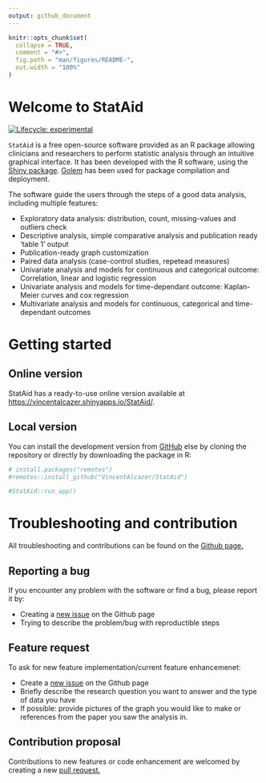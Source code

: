 ```yaml
---
output: github_document
---
```


<!-- README.md is generated from README.Rmd. Please edit that file -->

```r
knitr::opts_chunk$set(
  collapse = TRUE,
  comment = "#>",
  fig.path = "man/figures/README-",
  out.width = "100%"
)
```

# Welcome to StatAid

<!-- badges: start -->
[![Lifecycle: experimental](https://img.shields.io/badge/lifecycle-experimental-orange.svg)](https://www.tidyverse.org/lifecycle/#experimental)
<!-- badges: end -->

`StatAid` is a free open-source software provided as an R package allowing clinicians and researchers to perform statistic analysis through an intuitive graphical interface. It has been developed with the R software, using the [Shiny package](https://shiny.rstudio.com/). [Golem](https://github.com/ThinkR-open/golem) has been used for package compilation and deployment.  

 The software guide the users through the steps of a good data analysis, including multiple features:
<ul><li> Exploratory data analysis: distribution, count, missing-values and outliers check  </li>
<li> Descriptive analysis, simple comparative analysis and publication ready 'table 1' output </li>
<li> Publication-ready graph customization  </li>
<li> Paired data analysis (case-control studies, repetead measures) </li>
<li> Univariate analysis and models for continuous and categorical outcome: Correlation, linear and logistic regression  </li>
<li> Univariate analysis and models for time-dependant outcome: Kaplan-Meier curves and cox regression </li>
<li> Multivariate analysis and models for continuous, categorical and time-dependant outcomes </li></ul>

# Getting started

## Online version 

StatAid has a ready-to-use online version available at [https://vincentalcazer.shinyapps.io/StatAid/](https://vincentalcazer.shinyapps.io/StatAid/).

## Local version

You can install the development version from [GitHub](https://github.com/VincentAlcazer/StatAid) else by cloning the repository or directly by downloading the package in R:

```r

# install.packages("remotes")
#remotes::install_github("VincentAlcazer/StatAid")

#StatAid::run_app()
```


# Troubleshooting and contribution

All troubleshooting and contributions can be found on the [Github page.](https://github.com/VincentAlcazer/StatAid/issues)

## Reporting a bug

If you encounter any problem with the software or find a bug, please report it by:

- Creating a [new issue](https://github.com/VincentAlcazer/StatAid/issues) on the Github page
- Trying to describe the problem/bug with reproductible steps

## Feature request

To ask for new feature implementation/current feature enhancemenet:

- Create a [new issue](https://github.com/VincentAlcazer/StatAid/issues) on the Github page
- Briefly describe the research question you want to answer and the type of data you have
- If possible: provide pictures of the graph you would like to make or references from the paper you saw the analysis in.

## Contribution proposal

Contributions to new features or code enhancement are welcomed by creating a new [pull request.](https://github.com/VincentAlcazer/StatAid/pulls)

